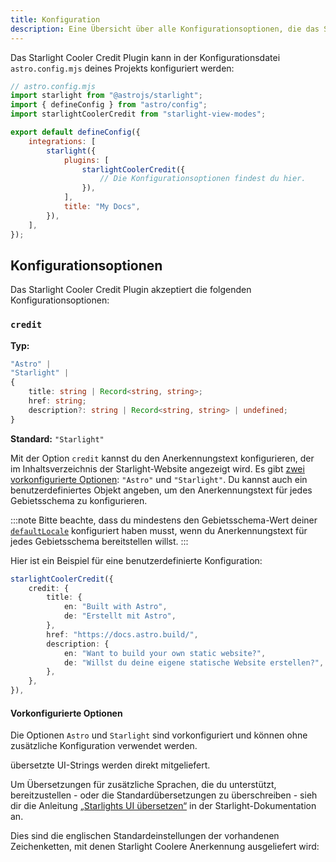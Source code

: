 ```yaml
---
title: Konfiguration
description: Eine Übersicht über alle Konfigurationsoptionen, die das Starlight Cooler Credit Plugin unterstützt.
---
```


Das Starlight Cooler Credit Plugin kann in der Konfigurationsdatei `astro.config.mjs` deines Projekts konfiguriert werden:

```js {11}
// astro.config.mjs
import starlight from "@astrojs/starlight";
import { defineConfig } from "astro/config";
import starlightCoolerCredit from "starlight-view-modes";

export default defineConfig({
    integrations: [
        starlight({
            plugins: [
                starlightCoolerCredit({
                    // Die Konfigurationsoptionen findest du hier.
                }),
            ],
            title: "My Docs",
        }),
    ],
});
```

## Konfigurationsoptionen

Das Starlight Cooler Credit Plugin akzeptiert die folgenden Konfigurationsoptionen:

### `credit`

**Typ:**

```ts
"Astro" |
"Starlight" |
{
    title: string | Record<string, string>;
    href: string;
    description?: string | Record<string, string> | undefined;
}
```

**Standard:** `"Starlight"`

Mit der Option `credit` kannst du den Anerkennungstext konfigurieren, der im Inhaltsverzeichnis der Starlight-Website angezeigt wird. Es gibt [zwei vorkonfigurierte Optionen](#vorkonfigurierte-optionen): `"Astro"` und `"Starlight"`. Du kannst auch ein benutzerdefiniertes Objekt angeben, um den Anerkennungstext für jedes Gebietsschema zu konfigurieren.

:::note
Bitte beachte, dass du mindestens den Gebietsschema-Wert deiner [`defaultLocale`](https://starlight.astro.build/de/reference/configuration/#defaultlocale) konfiguriert haben musst, wenn du Anerkennungstext für jedes Gebietsschema bereitstellen willst.
:::

Hier ist ein Beispiel für eine benutzerdefinierte Konfiguration:

```ts
starlightCoolerCredit({
    credit: {
        title: {
            en: "Built with Astro",
            de: "Erstellt mit Astro",
        },
        href: "https://docs.astro.build/",
        description: {
            en: "Want to build your own static website?",
            de: "Willst du deine eigene statische Website erstellen?",
        },
    },
}),
```

#### Vorkonfigurierte Optionen

Die Optionen `Astro` und `Starlight` sind vorkonfiguriert und können ohne zusätzliche Konfiguration verwendet werden.


<LanguagesList startsSentence /> übersetzte UI-Strings werden direkt mitgeliefert.

Um Übersetzungen für zusätzliche Sprachen, die du unterstützt, bereitzustellen - oder die Standardübersetzungen zu überschreiben - sieh dir die Anleitung [„Starlights UI übersetzen“](https://starlight.astro.build/de/guides/i18n/#starlights-ui-übersetzen) in der Starlight-Dokumentation an.

Dies sind die englischen Standardeinstellungen der vorhandenen Zeichenketten, mit denen Starlight Coolere Anerkennung ausgeliefert wird:

<TranslationsList />
